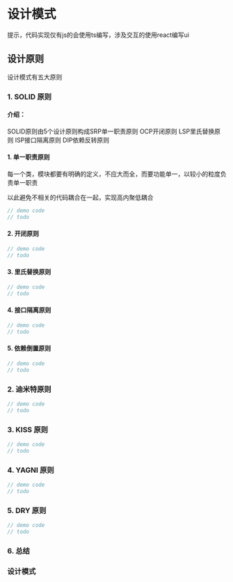 # 设计模式

提示，代码实现仅有js的会使用ts编写，涉及交互的使用react编写ui

## 设计原则

设计模式有五大原则

### 1. SOLID 原则

#### 介绍：

SOLID原则由5个设计原则构成SRP单一职责原则 OCP开闭原则 LSP里氏替换原则 ISP接口隔离原则 DIP依赖反转原则

#### 1. 单一职责原则

每一个类，模块都要有明确的定义，不应大而全，而要功能单一，以较小的粒度负责单一职责

以此避免不相关的代码耦合在一起，实现高内聚低耦合

```ts
// demo code
// todo
```

#### 2. 开闭原则

```ts
// demo code
// todo
```

#### 3. 里氏替换原则

```ts
// demo code
// todo
```

#### 4. 接口隔离原则

```ts
// demo code
// todo
```

#### 5. 依赖倒置原则

```ts
// demo code
// todo
```

### 2. 迪米特原则

```ts
// demo code
// todo
```

### 3. KISS 原则

```ts
// demo code
// todo
```

### 4. YAGNI 原则

```ts
// demo code
// todo
```

### 5. DRY 原则

```ts
// demo code
// todo
```

### 6. 总结

### 设计模式
